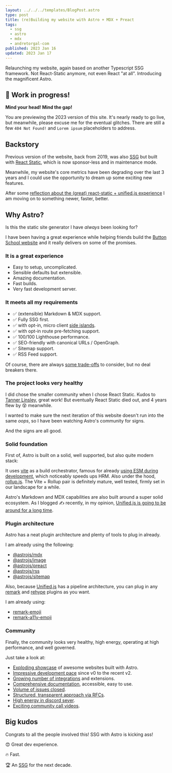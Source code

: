 ```yaml
---
layout: ../../../templates/BlogPost.astro
type: post
title: (re)Building my website with Astro + MDX + Preact
tags:
  - ssg
  - astro
  - mdx
  - andretorgal-com
published: 2023 Jan 16
updated: 2023 Jan 17
---
```


<Abstract>

Relaunching my website, again based on another Typescript SSG framework. Not React-Static anymore, not even React "at all". Introducing the magnificent Astro.

</Abstract>

<Note type="construction">

## :construction: Work in progress!

**Mind your head! Mind the gap!**

You are previewing the 2023 version of this site. It's nearly ready to go live, but meanwhile, please excuse me for the eventual glitches. There are still a few `404 Not Found!` and `Lorem ipsum` placeholders to address.

</Note>

## Backstory

Previous version of the website, back from 2019, was also [SSG](/tags/ssg) but built with [React Static](/meta/records/rejected/react-static), which is now sponsor-less and in maintenance mode.

Meanwhile, my website's core metrics have been degrading over the last 3 years and I could use the opportunity to dream up some exciting new features.

After some [reflection about the (great) react-static + unified.js experience](/posts/2023-01/saying-goodbye-to-my-react-static-website) I am moving on to something newer, faster, better.

## Why Astro?

Is this the static site generator I have _always_ been looking for?

I have been having a great experience while helping friends build the [Button School website](https://buttonschool.com/) and it really delivers on some of the promises.

### It is a great experience

- Easy to setup, uncomplicated.
- Sensible defaults but extensible.
- Amazing documentation.
- Fast builds.
- Very fast development server.

### It meets all my requirements

- :white_check_mark: (extensible) Markdown & MDX support.
- :white_check_mark: Fully SSG first.
- :white_check_mark: with opt-in, micro client [side islands](https://docs.astro.build/en/concepts/islands/).
- :white_check_mark: with opt-in route pre-fetching support.
- :white_check_mark: 100/100 Lighthouse performance.
- :white_check_mark: SEO-friendly with canonical URLs / OpenGraph.
- :white_check_mark: Sitemap support.
- :white_check_mark: RSS Feed support.

Of course, there are always [some trade-offs](/meta/records/current/build-with-astro) to consider, but no deal breakers there.

### The project looks very healthy

I did chose the smaller community when I chose React Static. Kudos to [Tanner Linsley](https://tannerlinsley.com/), great work! But eventually React Static died out, and 4 years flew by :dizzy_face: meanwhile.

I wanted to make sure the next iteration of this website doesn't run into the same _oops_, so I have been watching Astro's community for signs.

And the signs are all good.

### Solid foundation

First of, Astro is built on a solid, well supported, but also quite modern stack:

It uses [vite](https://vitejs.dev/) as a build orchestrator, famous for already [using ESM during development](https://vitejs.dev/guide/why.html), which noticeably speeds ups HRM. Also under the hood, [rollup.js](https://rollupjs.org/). The Vite + Rollup pair is definitely mature, well tested, firmly set in our landscape for a while.

Astro's Markdown and MDX capabilities are also built around a super solid ecosystem. As I blogged :writing_hand: recently, in my opinion, [Unified.js is going to be around for a long time](/posts/2023-01/unified-js-is-going-to-be-around-for-a-long-time).

### Plugin architecture

Astro has a neat plugin architecture and plenty of tools to plug in already.

I am already using the following:

- [@astrojs/mdx](https://docs.astro.build/en/guides/integrations-guide/mdx/)
- [@astrojs/image](https://docs.astro.build/en/guides/integrations-guide/mdx/)
- [@astrojs/preact](https://docs.astro.build/en/guides/integrations-guide/mdx/)
- [@astrojs/rss](https://docs.astro.build/en/guides/integrations-guide/mdx/)
- [@astrojs/sitemap](https://docs.astro.build/en/guides/integrations-guide/mdx/)

Also, because [Unified.js](/tags/unified-js.mdx) has a pipeline architecture, you can plug in any [remark](https://github.com/remarkjs/remark/blob/main/doc/plugins.md) and [rehype](https://github.com/rehypejs/rehype-autolink-headings) plugins as you want.

I am already using:

- [remark-emoji](https://www.npmjs.com/package/remark-emoji)
- [remark-a11y-emoji](https://github.com/florianeckerstorfer/remark-a11y-emoji)

### Community

Finally, the community looks very healthy, high energy, operating at high performance, and well governed.

Just take a look at:

- [Exploding showcase](https://astro.build/showcase) of awesome websites built with Astro.
- [Impressive development pace](https://github.com/withastro/astro/commits/main?before=8c100a6fe6cc652c3799d1622e12c2c969f30510+420&branch=main&path%5B%5D=packages&path%5B%5D=astro&path%5B%5D=CHANGELOG.md&qualified_name=refs%2Fheads%2Fmain) since v0 to the recent v2.
- [Growing number of integrations](https://astro.build/integrations/) and extensions.
- [Comprehensive documentation](https://docs.astro.build/en/getting-started/), accessible, easy to use.
- [Volume of issues closed](https://github.com/withastro/astro/issues).
- [Structured, transparent approach via RFCs](https://github.com/withastro/rfcs).
- [High energy in discord sever](https://discord.com/invite/astro-community-700607091391594567).
- [Exciting community call videos](https://www.youtube.com/@astrodotbuild).

## Big kudos

Congrats to all the people involved this! SSG with Astro is kicking ass!

:heart_eyes: Great dev experience.

:fire: Fast.

:trophy: An [SSG](/tags/ssg) for the next decade.
